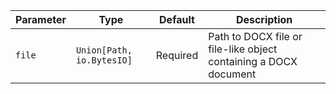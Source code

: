 | Parameter | Type | Default | Description |
| --- | --- | --- | --- |
| `file` | `Union[Path, io.BytesIO]` | Required | Path to DOCX file or file-like object containing a DOCX document |
